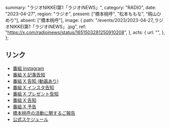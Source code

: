   summary: "ラジオNIKKEI第1「ラジオiNEWS」",
  category: "RADIO",
  date: "2023-04-27",
  region: "ラジオ",
  present: ["橋本桃呼", "松本ももな", "籾山ひめり"],
  absent: ["橋本桃呼"],
  image: {
    path: "/events/2023/2023-04-27_ラジオNIKKEI第1「ラジオiNEWS」.jpg",
    ref: "https://x.com/radioinews/status/1651503281250910208",
  },
  acts: {
    url: "",
  },
};

## リンク

- [番組 Instagram](https://www.instagram.com/p/CriYVuoJk0I/)
- [番組 X 記事告知](https://x.com/radioinews/status/1651793708780773376)
- [番組 X 告知 (動画あり)](https://x.com/radioinews/status/1651546011750510593)
- [番組 X インスタ告知](https://x.com/radioinews/status/1651542644194168833)
- [番組 X プレゼント告知](https://x.com/radioinews/status/1651520728389521409)
- [番組 X 告知](https://x.com/radioinews/status/1651503281250910208)
- [番組 X 予告](https://x.com/radioinews/status/1651177676970024961)
- [橋本桃呼の活動に関するご報告](https://takanenonadeshiko.jp/?p=954)
- [公式スケジュール](https://takanenonadeshiko.jp/?p=915)
